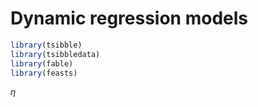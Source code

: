 
# Dynamic regression models 

```r
library(tsibble)
library(tsibbledata)
library(fable)
library(feasts)
```


$\eta$